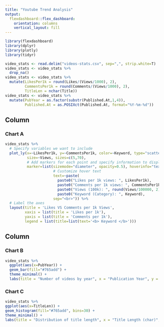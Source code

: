 ```yaml
---
title: "Youtube Trend Analysis"
output: 
  flexdashboard::flex_dashboard:
    orientation: columns
    vertical_layout: fill
---
```


```r

library(flexdashboard)
library(dplyr)
library(plotly)
library(tidyr)

video_stats <- read.delim("videos-stats.csv", sep=",", strip.white=T)
video_stats <- video_stats %>%
  drop_na()
video_stats <- video_stats %>%
  mutate(LikesPer1k = round(Likes/(Views/1000), 2),
         CommentsPer1k = round(Comments/(Views/1000), 2),
         TitleLen = nchar(Title))
video_stats <- video_stats %>%
  mutate(PubYear = as.factor(substr(Published.At,1,4)),
         Published.At = as.POSIXct(Published.At, format="%Y-%m-%d"))
```

Column {data-width=650}
-----------------------------------------------------------------------

### Chart A

```r
video_stats %>%
  # Specify variables we want to include
  plot_ly(x=~LikesPer1k, y=~CommentsPer1k, color=~Keyword, type="scatter", mode="markers",
          size=~Views, sizes=c(5,70),
          # Add markers for each point and specify information to display on hover
          marker=list(sizemode="diameter", opacity=0.5), hoverinfo="text",
          			  # Customize hover text
                      text=~paste(
                        paste0("Likes per 1k views: ", LikesPer1k),
                        paste0("Comments per 1k views: ", CommentsPer1k),
                        paste0("Views (100k): ", round(Views/100000, 2)),
                        paste0("Keyword (Category): ", Keyword),
                      sep="<br>")) %>%
  # Label the axes
  layout(title = 'Likes VS Comments per 1k Views',
         xaxis = list(title = 'Likes per 1k'),
         yaxis = list(title = 'Comments per 1k'),
         legend = list(title=list(text='<b> Keyword </b>')))
```

Column {data-width=350}
-----------------------------------------------------------------------

### Chart B

```r
video_stats %>%
  ggplot(aes(x=PubYear)) +
  geom_bar(fill="#765add") +
  theme_minimal() +
  labs(title = "Number of videos by year", x = "Publication Year", y = "Count")
```

### Chart C

```r
video_stats %>%
ggplot(aes(x=TitleLen)) +
geom_histogram(fill="#765add", bins=30) +
theme_minimal() +
labs(title = "Distribution of title length", x = "Title Length (char)", y = "Frequency")
```

